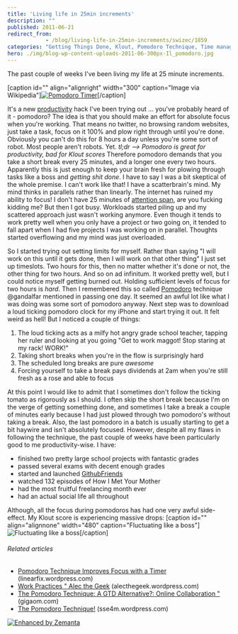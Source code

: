 ```yaml
---
title: 'Living life in 25min increments'
description: ""
published: 2011-06-21
redirect_from: 
            - /blog/living-life-in-25min-increments/swizec/1859
categories: "Getting Things Done, Klout, Pomodoro Technique, Time management, Twitter, Uncategorized"
hero: ./img/blog-wp-content-uploads-2011-06-300px-Il_pomodoro.jpg
---
```

The past couple of weeks I&#x27;ve been living my life at 25 minute increments.

\[caption id=&quot;&quot; align=&quot;alignright&quot; width=&quot;300&quot; caption=&quot;Image via Wikipedia&quot;][![Pomodoro Timer](./img/blog-wp-content-uploads-2011-06-300px-Il_pomodoro.jpg "Pomodoro Timer")](http://commons.wikipedia.org/wiki/File:Il_pomodoro.jpg)\[/caption]

It&#x27;s a new [productivity](http://en.wikipedia.org/wiki/Productivity "Productivity") hack I&#x27;ve been trying out ... you&#x27;ve probably heard of it - pomodoro? The idea is that you should make an effort for absolute focus when you&#x27;re working. That means no twitter, no browsing random websites, just take a task, focus on it 100% and plow right through until you&#x27;re done. Obviously you can&#x27;t do this for 8 hours a day unless you&#x27;re some sort of robot. Most people aren&#x27;t robots. Yet. _tl;dr --&gt; Pomodoro is great for productivity, bad for Klout scores_ Therefore pomodoro demands that you take a short break every 25 minutes, and a longer one every two hours. Apparently this is just enough to keep your brain fresh for plowing through tasks like a boss and _getting shit done_. I have to say I was a bit skeptical of the whole premise. I can&#x27;t work like that! I have a scatterbrain&#x27;s mind. My mind thinks in parallels rather than linearly. The internet has ruined my ability to focus! I don&#x27;t have 25 minutes of [attention span](http://en.wikipedia.org/wiki/Attention_span "Attention span"), are you fucking kidding me? But then I got busy. Workloads started piling up and my scattered approach just wasn&#x27;t working anymore. Even though it tends to work pretty well when you only have a project or two going on, it tended to fall apart when I had five projects I was working on in parallel. Thoughts started overflowing and my mind was just overloaded.

<!--more-->

So I started trying out setting limits for myself. Rather than saying &quot;I will work on this until it gets done, then I will work on that other thing&quot; I just set up timeslots. Two hours for this, then no matter whether it&#x27;s done or not, the other thing for two hours. And so on ad infinitum. It worked pretty well, but I could notice myself getting burned out. Holding sufficient levels of focus for two hours is _hard_. Then I remembered this so called [Pomodoro](http://en.wikipedia.org/wiki/Pomodoro_Technique "Pomodoro Technique") technique @gandalfar mentioned in passing one day. It seemed an awful lot like what I was doing was some sort of pomodoro anyway. Next step was to download a loud ticking pomodoro clock for my iPhone and start trying it out. It felt weird as hell! But I noticed a couple of things:

1. The loud ticking acts as a milfy hot angry grade school teacher, tapping her ruler and looking at you going &quot;Get to work maggot! Stop staring at my rack! WORK!&quot;
2. Taking short breaks when you&#x27;re in the flow is surprisingly hard
3. The scheduled long breaks are pure _awesome_
4. Forcing yourself to take a break pays dividends at 2am when you&#x27;re still fresh as a rose and able to focus

At this point I would like to admit that I sometimes don&#x27;t follow the ticking tomato as rigorously as I should. I often skip the short break because I&#x27;m on the verge of getting something done, and sometimes I take a break a couple of minutes early because I had just plowed through two pomodoro&#x27;s without taking a break. Also, the last pomodoro in a batch is usually starting to get a bit haywire and isn&#x27;t absolutely focused. However, despite all my flaws in following the technique, the past couple of weeks have been particularly good to me productivity-wise. I have:

- finished two pretty large school projects with fantastic grades
- passed several exams with decent enough grades
- started and launched [GithubFriends](http://githubfriends.swizec.com)
- watched 132 episodes of How I Met Your Mother
- had the most fruitful freelancing month ever
- had an actual social life all throughout

Although, all the focus during pomodoros has had one very awful side-effect. My Klout score is experiencing massive drops: \[caption id=&quot;&quot; align=&quot;alignnone&quot; width=&quot;480&quot; caption=&quot;Fluctuating like a boss&quot;]![](./img/blog-wp-content-uploads-2011-06-jLW0g4.png "Fluctuating like a boss")\[/caption]

###### Related articles

- [Pomodoro Technique Improves Focus with a Timer](http://linearfix.wordpress.com/2011/04/07/pomodoro-technique-improves-focus-with-a-timer/) (linearfix.wordpress.com)
- [Work Practices &quot; Alec the Geek](http://alecthegeek.wordpress.com/category/work-practices/) (alecthegeek.wordpress.com)
- [The Pomodoro Technique: A GTD Alternative?: Online Collaboration &quot;](http://gigaom.com/collaboration/the-pomodoro-technique-another-option-for-getting-things-done-and-staying-focused/) (gigaom.com)
- [The Pomodoro Technique!](http://sse4m.wordpress.com/2011/05/14/the-pomodoro-technique/) (sse4m.wordpress.com)

[![Enhanced by Zemanta](http://img.zemanta.com/zemified_e.png?x-id=8c8eee0a-b959-4bcd-abd3-4a3f2cd9b336)](http://www.zemanta.com/ "Enhanced by Zemanta")